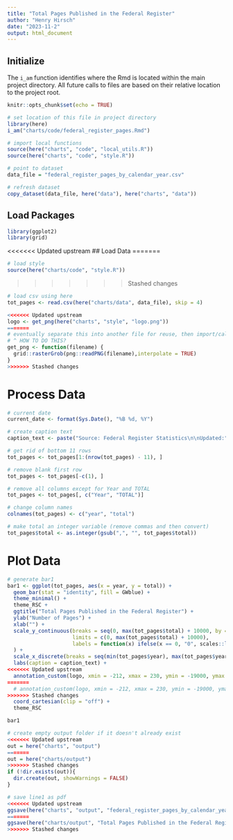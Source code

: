 ```yaml
---
title: "Total Pages Published in the Federal Register"
author: "Henry Hirsch"
date: "2023-11-2"
output: html_document
---
```


## Initialize

The `i_am` function identifies where the Rmd is located within the main project directory. All future calls to files are based on their relative location to the project root.

```r
knitr::opts_chunk$set(echo = TRUE)

# set location of this file in project directory
library(here)
i_am("charts/code/federal_register_pages.Rmd")

# import local functions
source(here("charts", "code", "local_utils.R"))
source(here("charts", "code", "style.R"))

# point to dataset
data_file = "federal_register_pages_by_calendar_year.csv"

# refresh dataset
copy_dataset(data_file, here("data"), here("charts", "data"))

```

## Load Packages

```r

library(ggplot2)
library(grid)

```

<<<<<<< Updated upstream
## Load Data
=======
```r
# load style
source(here("charts/code", "style.R"))
```
>>>>>>> Stashed changes

```r
# load csv using here
tot_pages <- read.csv(here("charts/data", data_file), skip = 4)

<<<<<<< Updated upstream
logo <- get_png(here("charts", "style", "logo.png"))
=======
# eventually separate this into another file for reuse, then import/call the function
# ^ HOW TO DO THIS?
get_png <- function(filename) {
  grid::rasterGrob(png::readPNG(filename),interpolate = TRUE)
}
>>>>>>> Stashed changes

```

# Process Data

```r
# current date
current_date <- format(Sys.Date(), "%B %d, %Y")

# create caption text
caption_text <- paste("Source: Federal Register Statistics\n\nUpdated:", current_date)

# get rid of bottom 11 rows
tot_pages <- tot_pages[1:(nrow(tot_pages) - 11), ]

# remove blank first row
tot_pages <- tot_pages[-c(1), ]

# remove all columns except for Year and TOTAL
tot_pages <- tot_pages[, c("Year", "TOTAL")]

# change column names
colnames(tot_pages) <- c("year", "total")

# make total an integer variable (remove commas and then convert)
tot_pages$total <- as.integer(gsub(",", "", tot_pages$total))


```

# Plot Data

```r
# generate bar1
bar1 <- ggplot(tot_pages, aes(x = year, y = total)) +
  geom_bar(stat = "identity", fill = GWblue) +
  theme_minimal() +
  theme_RSC +
  ggtitle("Total Pages Published in the Federal Register") +
  ylab("Number of Pages") +
  xlab("") +
  scale_y_continuous(breaks = seq(0, max(tot_pages$total) + 10000, by = 10000), expand = c(0, 0),
                     limits = c(0, max(tot_pages$total) + 10000),
                     labels = function(x) ifelse(x == 0, "0", scales::label_number(suffix = "k", scale = 1e-3)(x))
  ) +
  scale_x_discrete(breaks = seq(min(tot_pages$year), max(tot_pages$year), by = 2)) + 
  labs(caption = caption_text) +
<<<<<<< Updated upstream
  annotation_custom(logo, xmin = -212, xmax = 230, ymin = -19000, ymax = -7000) + # for logo
=======
  # annotation_custom(logo, xmin = -212, xmax = 230, ymin = -19000, ymax = -7000) + # for logo
>>>>>>> Stashed changes
  coord_cartesian(clip = "off") +
  theme_RSC

bar1
```

```r
# create empty output folder if it doesn't already exist
<<<<<<< Updated upstream
out = here("charts", "output")
=======
out = here("charts/output")
>>>>>>> Stashed changes
if (!dir.exists(out)){
  dir.create(out, showWarnings = FALSE)
}

# save line1 as pdf
<<<<<<< Updated upstream
ggsave(here("charts", "output", "federal_register_pages_by_calendar_year.pdf"), plot = bar1, width = 12, height = 9, dpi = 300)
=======
ggsave(here("charts/output", "Total Pages Published in the Federal Register.pdf"), plot = bar1, width = 12, height = 9, dpi = 300)
>>>>>>> Stashed changes
```


